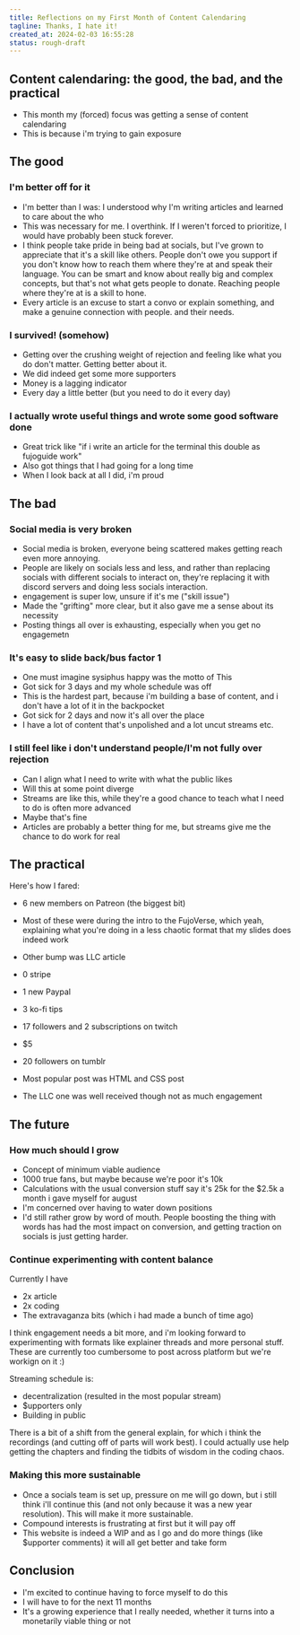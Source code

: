 ```yaml
---
title: Reflections on my First Month of Content Calendaring
tagline: Thanks, I hate it!
created_at: 2024-02-03 16:55:28
status: rough-draft
---
```


## Content calendaring: the good, the bad, and the practical

- This month my (forced) focus was getting a sense of content calendaring
- This is because i'm trying to gain exposure

## The good

### I'm better off for it

- I'm better than I was: I understood why I'm writing articles and learned to
  care about the who
- This was necessary for me. I overthink. If I weren't forced to prioritize, I would
  have probably been stuck forever.
- I think people take pride in being bad at socials, but I've grown to appreciate that
  it's a skill like others. People don't owe you support if you don't know how to reach them
  where they're at and speak their language. You can be smart and know about really big and
  complex concepts, but that's not what gets people to donate. Reaching people where they're at
  is a skill to hone.
- Every article is an excuse to start a convo or explain something, and make a genuine connection
  with people. and their needs.

### I survived! (somehow)

- Getting over the crushing weight of rejection and feeling like what you do don't matter.
  Getting better about it.
- We did indeed get some more supporters
- Money is a lagging indicator
- Every day a little better (but you need to do it every day)

### I actually wrote useful things and wrote some good software done

- Great trick like "if i write an article for the terminal this double as fujoguide work"
- Also got things that I had going for a long time
- When I look back at all I did, i'm proud

## The bad

### Social media is very broken

- Social media is broken, everyone being scattered makes getting reach even more
  annoying.
- People are likely on socials less and less, and rather than replacing socials with
  different socials to interact on, they're replacing it with discord servers and
  doing less socials interaction.
- engagement is super low, unsure if it's me ("skill issue")
- Made the "grifting" more clear, but it also gave me a sense about its necessity
- Posting things all over is exhausting, especially when you get no engagemetn

### It's easy to slide back/bus factor 1

- One must imagine sysiphus happy was the motto of This
- Got sick for 3 days and my whole schedule was off
- This is the hardest part, because i'm building a base of content, and i don't have a lot
  of it in the backpocket
- Got sick for 2 days and now it's all over the place
- I have a lot of content that's unpolished and a lot uncut streams etc.

### I still feel like i don't understand people/I'm not fully over rejection

- Can I align what I need to write with what the public likes
- Will this at some point diverge
- Streams are like this, while they're a good chance to teach what I need to do
  is often more advanced
- Maybe that's fine
- Articles are probably a better thing for me, but streams give me the chance to do
  work for real

## The practical

Here's how I fared:

- 6 new members on Patreon (the biggest bit)
- Most of these were during the intro to the FujoVerse, which yeah, explaining what you're doing
  in a less chaotic format that my slides does indeed work
- Other bump was LLC article
- 0 stripe
- 1 new Paypal
- 3 ko-fi tips
- 17 followers and 2 subscriptions on twitch
- $5

- 20 followers on tumblr
- Most popular post was HTML and CSS post
- The LLC one was well received though not as much engagement

## The future

### How much should I grow

- Concept of minimum viable audience
- 1000 true fans, but maybe because we're poor it's 10k
- Calculations with the usual conversion stuff say it's 25k for the $2.5k a month i gave myself
  for august
- I'm concerned over having to water down positions
- I'd still rather grow by word of mouth. People boosting the thing with words has had
  the most impact on conversion, and getting traction on socials is just getting harder.

### Continue experimenting with content balance

Currently I have

- 2x article
- 2x coding
- The extravaganza bits (which i had made a bunch of time ago)

I think engagement needs a bit more, and i'm looking forward to experimenting with formats like
explainer threads and more personal stuff. These are currently too cumbersome to post across platform
but we're workign on it :)

Streaming schedule is:

- decentralization (resulted in the most popular stream)
- $upporters only
- Building in public

There is a bit of a shift from the general explain, for which i think the recordings (and cutting off
of parts will work best). I could actually use help getting the chapters and finding the tidbits of wisdom
in the coding chaos.

### Making this more sustainable

- Once a socials team is set up, pressure on me will go down, but i still think i'll continue this
  (and not only because it was a new year resolution). This will make it more sustainable.
- Compound interests is frustrating at first but it will pay off
- This website is indeed a WIP and as I go and do more things (like $upporter comments) it
  will all get better and take form

## Conclusion

- I'm excited to continue having to force myself to do this
- I will have to for the next 11 months
- It's a growing experience that I really needed, whether it turns into a
  monetarily viable thing or not
